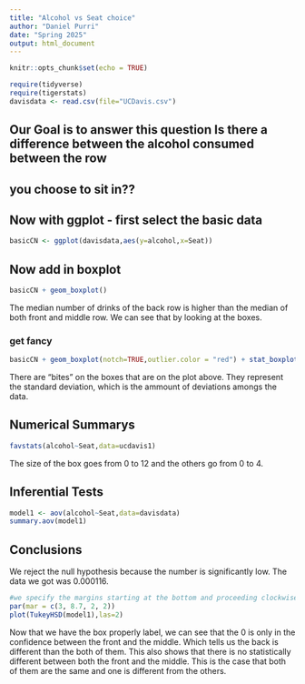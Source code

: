 ```yaml
---
title: "Alcohol vs Seat choice"
author: "Daniel Purri"
date: "Spring 2025"
output: html_document
---
```


```r
knitr::opts_chunk$set(echo = TRUE)
```

```r
require(tidyverse)
require(tigerstats)
davisdata <- read.csv(file="UCDavis.csv")
```
## Our Goal is to answer this question Is there a difference between the alcohol consumed between the row
## you choose to sit in??

## Now with ggplot - first select the basic data

```r
basicCN <- ggplot(davisdata,aes(y=alcohol,x=Seat))
```
## Now add in boxplot

```r
basicCN + geom_boxplot()
```
  
The median number of drinks of the back row is higher than the median of both front and middle row. We can see that by looking at the boxes.   
  
### get fancy  

```r
basicCN + geom_boxplot(notch=TRUE,outlier.color = "red") + stat_boxplot(geom ='errorbar') + labs(title="Fancy notch boxplot \n with 2 lines")
```
  
There are "bites" on the boxes that are on the plot above. They represent the standard deviation, which is the ammount of deviations amongs the data.   

## Numerical Summarys 
```r
favstats(alcohol~Seat,data=ucdavis1)
```
  
The size of the box goes from 0 to 12 and the others go from 0 to 4. 

## Inferential Tests

```r
model1 <- aov(alcohol~Seat,data=davisdata)
summary.aov(model1)
```
  
## Conclusions
  
We reject the null hypothesis because the number is significantly low. The data we got was 0.000116.  

```r
#we specify the margins starting at the bottom and proceeding clockwise - thus 8.7 is the left side margin to hold the names of the factors
par(mar = c(3, 8.7, 2, 2))
plot(TukeyHSD(model1),las=2)
```
    
Now that we have the box properly label, we can see that the 0 is only in the confidence between the front and the middle. Which tells us the back is different than the both of them. This also shows that there is no statistically different between both the front and the middle. This is the case that both of them are the same and one is different from the others.    

